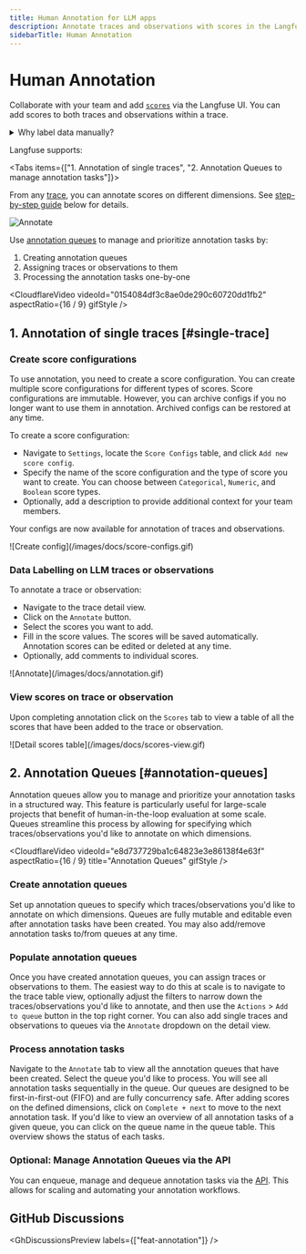 ```yaml
---
title: Human Annotation for LLM apps
description: Annotate traces and observations with scores in the Langfuse UI to record human-in-the-loop evaluations.
sidebarTitle: Human Annotation
---
```


# Human Annotation

Collaborate with your team and add [`scores`](/docs/scores) via the Langfuse UI. You can add scores to both traces and observations within a trace.

<details>
<summary>Why label data manually?</summary>

- **Collaboration**: Enable team collaboration by inviting other internal members to annotate a subset of traces and observations. This manual evaluation can enhance the overall accuracy and reliability of your results by incorporating diverse perspectives and expertise. See [Annotation queues](/docs/scores/annotation#annotation-queues) to manage and prioritize the annotation tasks effectively.
- **Annotation data consistency**: Create score configurations for annotation workflows to ensure that all team members are using standardized scoring criteria. Hereby configure categorical, numerical or binary score types to capture different aspects of your data.
- **Evaluation of new product features**: This feature can be useful for new use cases where no other scores have been allocated yet.
- **Benchmarking of other scores**: Establish a human baseline score that can be used as a benchmark to compare and evaluate other scores. This can provide a clear standard of reference and enhance the objectivity of your performance evaluations.

</details>

Langfuse supports:

<Tabs items={["1. Annotation of single traces", "2. Annotation Queues to manage annotation tasks"]}>
<Tab>

From any [trace](/docs/tracing), you can annotate scores on different dimensions. See [step-by-step guide](#single-trace) below for details.

![Annotate](/images/docs/annotation.gif)

</Tab>
<Tab>

Use [annotation queues](#annotation-queues) to manage and prioritize annotation tasks by:

1. Creating annotation queues
2. Assigning traces or observations to them
3. Processing the annotation tasks one-by-one

<CloudflareVideo
  videoId="0154084df3c8ae0de290c60720dd1fb2"
  aspectRatio={16 / 9}
  gifStyle
/>

</Tab>
</Tabs>

## 1. Annotation of single traces [#single-trace]

<Steps>

### Create score configurations

To use annotation, you need to create a score configuration. You can create multiple score configurations for different types of scores. Score configurations are immutable. However, you can archive configs if you no longer want to use them in annotation. Archived configs can be restored at any time.

To create a score configuration:

- Navigate to `Settings`, locate the `Score Configs` table, and click `Add new score config`.
- Specify the name of the score configuration and the type of score you want to create. You can choose between `Categorical`, `Numeric`, and `Boolean` score types.
- Optionally, add a description to provide additional context for your team members.

Your configs are now available for annotation of traces and observations.

<Frame border fullWidth>
  ![Create config](/images/docs/score-configs.gif)
</Frame>

### Data Labelling on LLM traces or observations

To annotate a trace or observation:

- Navigate to the trace detail view.
- Click on the `Annotate` button.
- Select the scores you want to add.
- Fill in the score values. The scores will be saved automatically. Annotation scores can be edited or deleted at any time.
- Optionally, add comments to individual scores.

<Frame border fullWidth>
  ![Annotate](/images/docs/annotation.gif)
</Frame>

### View scores on trace or observation

Upon completing annotation click on the `Scores` tab to view a table of all the scores that have been added to the trace or observation.

<Frame border fullWidth>
  ![Detail scores table](/images/docs/scores-view.gif)
</Frame>

</Steps>

## 2. Annotation Queues [#annotation-queues]

Annotation queues allow you to manage and prioritize your annotation tasks in a structured way. This feature is particularly useful for large-scale projects that benefit of human-in-the-loop evaluation at some scale. Queues streamline this process by allowing for specifying which traces/observations you'd like to annotate on which dimensions.

<CloudflareVideo
  videoId="e8d737729ba1c64823e3e86138f4e63f"
  aspectRatio={16 / 9}
  title="Annotation Queues"
  gifStyle
/>

<Steps>

### Create annotation queues

Set up annotation queues to specify which traces/observations you'd like to annotate on which dimensions. Queues are fully mutable and editable even after annotation tasks have been created. You may also add/remove annotation tasks to/from queues at any time.

### Populate annotation queues

Once you have created annotation queues, you can assign traces or observations to them. The easiest way to do this at scale is to navigate to the trace table view, optionally adjust the filters to narrow down the traces/observations you'd like to annotate, and then use the `Actions` > `Add to queue` button in the top right corner. You can also add single traces and observations to queues via the `Annotate` dropdown on the detail view.

### Process annotation tasks

Navigate to the `Annotate` tab to view all the annotation queues that have been created. Select the queue you'd like to process. You will see all annotation tasks sequentially in the queue. Our queues are designed to be first-in-first-out (FIFO) and are fully concurrency safe. After adding scores on the defined dimensions, click on `Complete + next` to move to the next annotation task. If you'd like to view an overview of all annotation tasks of a given queue, you can click on the queue name in the queue table. This overview shows the status of each tasks.

### Optional: Manage Annotation Queues via the API

You can enqueue, manage and dequeue annotation tasks via the [API](/docs/api). This allows for scaling and automating your annotation workflows.

</Steps>

## GitHub Discussions


<GhDiscussionsPreview labels={["feat-annotation"]} />
